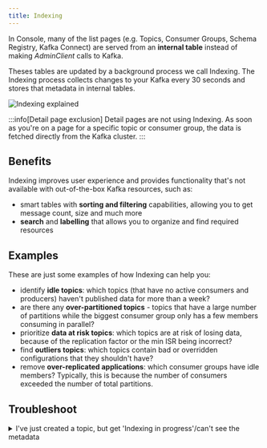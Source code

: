 ```yaml
---
title: Indexing
---
```


In Console, many of the list pages (e.g. Topics, Consumer Groups, Schema Registry, Kafka Connect) are served from an **internal table** instead of making *AdminClient* calls to Kafka.

Theses tables are updated by a background process we call Indexing. The Indexing process collects changes to your Kafka every 30 seconds and stores that metadata in internal tables.

![Indexing explained](/images/indexing-explained.png)

:::info[Detail page exclusion]
Detail pages are not using Indexing. As soon as you're on a page for a specific topic or consumer group, the data is fetched directly from the Kafka cluster.
:::

## Benefits

Indexing improves user experience and provides functionality that's not available with out-of-the-box Kafka resources, such as:

- smart tables with **sorting and filtering** capabilities, allowing you to get message count, size and much more
- **search** and **labelling** that allows you to organize and find required resources

## Examples

These are just some examples of how Indexing can help you:

- identify **idle topics**: which topics (that have no active consumers and producers) haven't published data for more than a week?
- are there any **over-partitioned topics** - topics that have a large number of partitions while the biggest consumer group only has a few members consuming in parallel?
- prioritize **data at risk topics**: which topics are at risk of losing data, because of the replication factor or the min ISR being incorrect?
- find **outliers topics**: which topics contain bad or overridden configurations that they shouldn't have?
- remove **over-replicated applications**: which consumer groups have idle members? Typically, this is because the number of consumers exceeded the number of total partitions.

## Troubleshoot

<details>
<summary>I've just created a topic, but get 'Indexing in progress'/can't see the metadata</summary>
<div>
Topics created 'now' would not be indexed until the next Indexing cycle. This means they wouldn't appear in Console for up to 30 seconds. To mitigate this, we've come up with a counter-measure: any user request to the topic list will ALWAYS make one *AdminClient* call to Kafka: `listTopics`. It’s cheap, simple and will only return the topic names. So, when topics are listed in Console, 99% of the time Indexing will serve all the topics with all the columns (name, partitions, count, size, etc.) and 1% of the time Indexing will serve most topics except for one or two **not-indexed yet** where only the name will be available.
</div>
</details>
